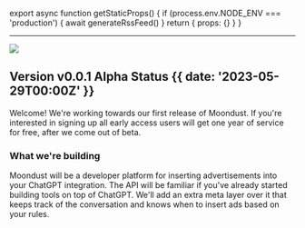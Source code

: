 
export async function getStaticProps() {
  if (process.env.NODE_ENV === 'production') {
    await generateRssFeed()
  }
  return { props: {} }
}

---

![](@/images/coming-soon.jpg)

## Version v0.0.1 Alpha Status {{  date: '2023-05-29T00:00Z' }}

Welcome! We're working towards our first release of Moondust. If you're interested in signing up all early access users will get one year of service for free, after we come out of beta.

### What we're building

Moondust will be a developer platform for inserting advertisements into your ChatGPT integration. The API will be familiar if you've already started building tools on top of ChatGPT. We'll add an extra meta layer over it that keeps track of the conversation and knows when to insert ads based on your rules.
